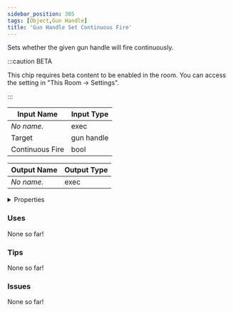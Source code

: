 ```yaml
---
sidebar_position: 305
tags: [Object,Gun Handle]
title: 'Gun Handle Set Continuous Fire'
---
```


Sets whether the given gun handle will fire continuously.

:::caution BETA

This chip requires beta content to be enabled in the room. You can access the setting in "This Room -> Settings".

:::

<IChip uuid="d539bb9a-5e64-43df-a8f9-16839ede0027"/>

| Input Name | Input Type |
|-----------|-----------|
| *No name.* | exec |
| Target | gun handle |
| Continuous Fire | bool |

| Output Name | Output Type |
|-----------|-----------|
| *No name.* | exec |


<details>
  <summary>Properties</summary>
  <div>
    <div>
    <table>
      <thead>
        <tr>
          <th>Is beta required?</th>
          <th>Yes</th>
        </tr>
        <tr>
          <th>Is this chip a trolling risk?</th>
          <th>No</th>
        </tr>
        <tr>
          <th>Is this chip a role assignment risk?</th>
          <th>No</th>
        </tr>
        <tr>
          <th>Chip UUID</th>
          <th>d539bb9a-5e64-43df-a8f9-16839ede0027</th>
        </tr>
        <tr>
          <th>Room availability</th>
          <th>Available everywhere</th>
        </tr>
      </thead>
    </table>
    </div>
  </div>
</details>

### Uses

None so far!

### Tips

None so far!

### Issues

None so far!